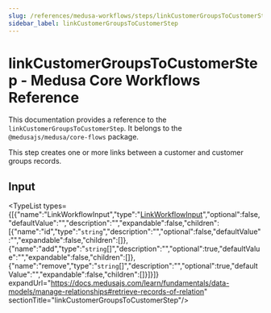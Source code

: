 ```yaml
---
slug: /references/medusa-workflows/steps/linkCustomerGroupsToCustomerStep
sidebar_label: linkCustomerGroupsToCustomerStep
---
```



# linkCustomerGroupsToCustomerStep - Medusa Core Workflows Reference

This documentation provides a reference to the `linkCustomerGroupsToCustomerStep`. It belongs to the `@medusajs/medusa/core-flows` package.

This step creates one or more links between a customer and customer groups records.

## Input

<TypeList types={[{"name":"LinkWorkflowInput","type":"[LinkWorkflowInput](../../../../../types/CommonTypes/types/types.CommonTypes.LinkWorkflowInput/page.mdx)","optional":false,"defaultValue":"","description":"","expandable":false,"children":[{"name":"id","type":"`string`","description":"","optional":false,"defaultValue":"","expandable":false,"children":[]},{"name":"add","type":"`string`[]","description":"","optional":true,"defaultValue":"","expandable":false,"children":[]},{"name":"remove","type":"`string`[]","description":"","optional":true,"defaultValue":"","expandable":false,"children":[]}]}]} expandUrl="https://docs.medusajs.com/learn/fundamentals/data-models/manage-relationships#retrieve-records-of-relation" sectionTitle="linkCustomerGroupsToCustomerStep"/>
